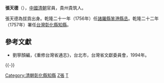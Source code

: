 {{otheruses|subject=中國'''清朝'''時的'''官員'''|other='''香港'''的'''教師'''及'''前屯門普高足球員'''|張天德 (足球運動員)}}
'''張天德'''（{{bd|？||？||}}），[[中國|中國]][[清朝|清朝]]官員，貴州貴筑人。

張天德為拔貢出身。乾隆二十一年（1756年）任[[諸羅縣|諸羅縣]][[笨港|笨港]][[縣丞|縣丞]]。乾隆二十二年（1757年）署任[[台灣|台灣]][[彰化縣|彰化縣]][[知縣|知縣]]。

==參考文獻==
*劉寧顏編，《重修台灣省通志》，台北市，台灣省文獻委員會，1994年。

{{-}}
{{start box}}
{{s-off}}
{{Succession box|[[韓琮|韓琮]]|[[吳伸|吳伸]]|[[浯洲鹽場大使|浯洲鹽場大使]]|<small>乾隆十七年（1752年）—乾隆十八年（1753年）在任</small>}}
{{Succession box|[[王錫縉|王錫縉]]|[[張世珍|張世珍]]|[[台灣府|台灣府]][[彰化縣|彰化縣]][[知縣|知縣]]|<small>乾隆二十二年（1757年）署理</small>}}
{{end box}}

{{清朝人物小作品}}

[[Category:清朝彰化縣知縣|Category:清朝彰化縣知縣]]
[[Category:貴陽人|Z張]]
[[Category:張姓|T]]